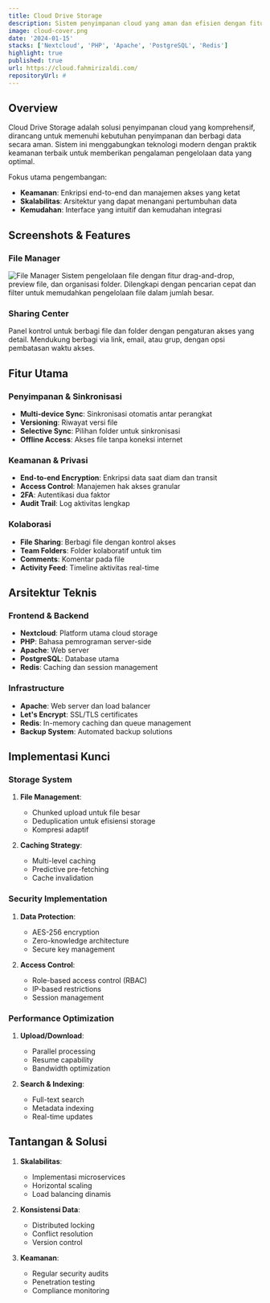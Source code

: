 ```yaml
---
title: Cloud Drive Storage
description: Sistem penyimpanan cloud yang aman dan efisien dengan fitur enkripsi, manajemen akses pengguna, dan integrasi multi-platform untuk pengelolaan data yang optimal.
image: cloud-cover.png
date: '2024-01-15'
stacks: ['Nextcloud', 'PHP', 'Apache', 'PostgreSQL', 'Redis']
highlight: true
published: true
url: https://cloud.fahmirizaldi.com/
repositoryUrl: #
---
```


## Overview

Cloud Drive Storage adalah solusi penyimpanan cloud yang komprehensif, dirancang untuk memenuhi kebutuhan penyimpanan dan berbagi data secara aman. Sistem ini menggabungkan teknologi modern dengan praktik keamanan terbaik untuk memberikan pengalaman pengelolaan data yang optimal.

Fokus utama pengembangan:
- **Keamanan**: Enkripsi end-to-end dan manajemen akses yang ketat
- **Skalabilitas**: Arsitektur yang dapat menangani pertumbuhan data
- **Kemudahan**: Interface yang intuitif dan kemudahan integrasi

## Screenshots & Features

### File Manager
![File Manager](/media/projects/cloud-files.png)
Sistem pengelolaan file dengan fitur drag-and-drop, preview file, dan organisasi folder. Dilengkapi dengan pencarian cepat dan filter untuk memudahkan pengelolaan file dalam jumlah besar.

### Sharing Center
Panel kontrol untuk berbagi file dan folder dengan pengaturan akses yang detail. Mendukung berbagi via link, email, atau grup, dengan opsi pembatasan waktu akses.

## Fitur Utama

### Penyimpanan & Sinkronisasi
- **Multi-device Sync**: Sinkronisasi otomatis antar perangkat
- **Versioning**: Riwayat versi file
- **Selective Sync**: Pilihan folder untuk sinkronisasi
- **Offline Access**: Akses file tanpa koneksi internet

### Keamanan & Privasi
- **End-to-end Encryption**: Enkripsi data saat diam dan transit
- **Access Control**: Manajemen hak akses granular
- **2FA**: Autentikasi dua faktor
- **Audit Trail**: Log aktivitas lengkap

### Kolaborasi
- **File Sharing**: Berbagi file dengan kontrol akses
- **Team Folders**: Folder kolaboratif untuk tim
- **Comments**: Komentar pada file
- **Activity Feed**: Timeline aktivitas real-time

## Arsitektur Teknis

### Frontend & Backend
- **Nextcloud**: Platform utama cloud storage
- **PHP**: Bahasa pemrograman server-side
- **Apache**: Web server
- **PostgreSQL**: Database utama
- **Redis**: Caching dan session management

### Infrastructure
- **Apache**: Web server dan load balancer
- **Let's Encrypt**: SSL/TLS certificates
- **Redis**: In-memory caching dan queue management
- **Backup System**: Automated backup solutions

## Implementasi Kunci

### Storage System
1. **File Management**:
   - Chunked upload untuk file besar
   - Deduplication untuk efisiensi storage
   - Kompresi adaptif

2. **Caching Strategy**:
   - Multi-level caching
   - Predictive pre-fetching
   - Cache invalidation

### Security Implementation
1. **Data Protection**:
   - AES-256 encryption
   - Zero-knowledge architecture
   - Secure key management

2. **Access Control**:
   - Role-based access control (RBAC)
   - IP-based restrictions
   - Session management

### Performance Optimization
1. **Upload/Download**:
   - Parallel processing
   - Resume capability
   - Bandwidth optimization

2. **Search & Indexing**:
   - Full-text search
   - Metadata indexing
   - Real-time updates

## Tantangan & Solusi

1. **Skalabilitas**:
   - Implementasi microservices
   - Horizontal scaling
   - Load balancing dinamis

2. **Konsistensi Data**:
   - Distributed locking
   - Conflict resolution
   - Version control

3. **Keamanan**:
   - Regular security audits
   - Penetration testing
   - Compliance monitoring